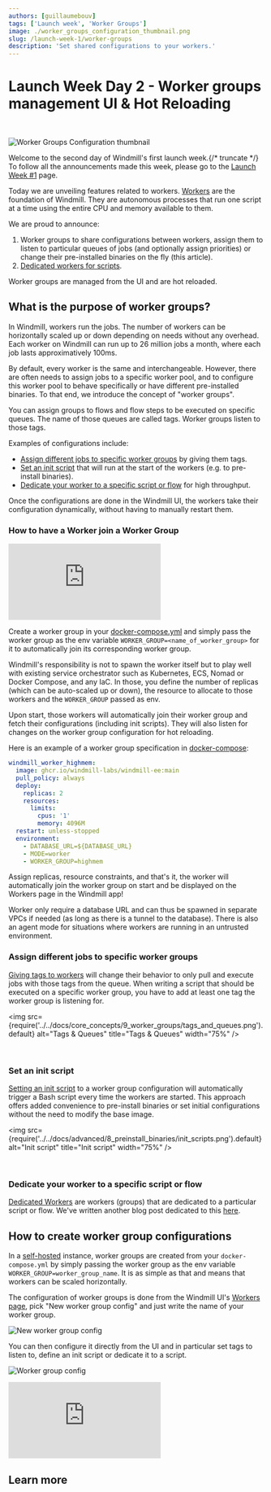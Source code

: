 ```yaml
---
authors: [guillaumebouv]
tags: ['Launch week', 'Worker Groups']
image: ./worker_groups_configuration_thumbnail.png
slug: /launch-week-1/worker-groups
description: 'Set shared configurations to your workers.'
---
```



# Launch Week Day 2 - Worker groups management UI & Hot Reloading

<br />

![Worker Groups Configuration thumbnail](./worker_groups_configuration_thumbnail.png 'Worker Groups Configuration thumbnail')

Welcome to the second day of Windmill's first launch week.{/* truncate */} To follow all the announcements made this week, please go to the [Launch Week #1](https://www.windmill.dev/blog/launch-week-1) page.

Today we are unveiling features related to workers.
[Workers](/docs/core_concepts/worker_groups) are the foundation of Windmill. They are autonomous processes that run one script at a time using the entire CPU and memory available to them.

We are proud to announce:

1. Worker groups to share configurations between workers, assign them to listen to particular queues of jobs (and optionally assign priorities) or change their pre-installed binaries on the fly (this article).
2. [Dedicated workers for scripts](../2023-11-21-dedicated-workers/index.mdx).

Worker groups are managed from the UI and are hot reloaded.

## What is the purpose of worker groups?

In Windmill, workers run the jobs. The number of workers can be horizontally scaled up or down depending on needs without any overhead.
Each worker on Windmill can run up to 26 million jobs a month, where each job lasts approximatively 100ms.

By default, every worker is the same and interchangeable.
However, there are often needs to assign jobs to a specific worker pool, and to configure this worker pool to behave specifically or have different pre-installed binaries.
To that end, we introduce the concept of "worker groups".

You can assign groups to flows and flow steps to be executed on specific queues. The name of those queues are called tags. Worker groups listen to those tags.

Examples of configurations include:

- [Assign different jobs to specific worker groups](#assign-different-jobs-to-specific-worker-groups) by giving them tags.
- [Set an init script](#set-an-init-script) that will run at the start of the workers (e.g. to pre-install binaries).
- [Dedicate your worker to a specific script or flow](#dedicate-your-worker-to-a-specific-script-or-flow) for high throughput.

Once the configurations are done in the Windmill UI, the workers take their configuration dynamically, without having to manually restart them.

### How to have a Worker join a Worker Group

<iframe
	style={{ aspectRatio: '16/9' }}
	src="https://www.youtube.com/embed/LbjgWKFQWJc"
	title="YouTube video player"
	frameBorder="0"
	allow="accelerometer; autoplay; clipboard-write; encrypted-media; gyroscope; picture-in-picture; web-share"
	allowFullScreen
	className="border-2 rounded-lg object-cover w-full dark:border-gray-800"
></iframe>

<br />

Create a worker group in your [docker-compose.yml](https://github.com/windmill-labs/windmill/blob/main/docker-compose.yml) and simply pass the worker group as the env variable `WORKER_GROUP=<name_of_worker_group>` for it to automatically join its corresponding worker group.

Windmill's responsibility is not to spawn the worker itself but to play well with existing service orchestrator such as Kubernetes, ECS, Nomad or Docker Compose, and any IaC. In those, you define the number of replicas (which can be auto-scaled up or down), the resource to allocate to those workers and the `WORKER_GROUP` passed as env.

Upon start, those workers will automatically join their worker group and fetch their configurations (including init scripts). They will also listen for changes on the worker group configuration for hot reloading.

Here is an example of a worker group specification in [docker-compose](https://github.com/windmill-labs/windmill/blob/main/docker-compose.yml):

```yaml
windmill_worker_highmem:
  image: ghcr.io/windmill-labs/windmill-ee:main
  pull_policy: always
  deploy:
    replicas: 2
    resources:
      limits:
        cpus: '1'
        memory: 4096M
  restart: unless-stopped
  environment:
    - DATABASE_URL=${DATABASE_URL}
    - MODE=worker
    - WORKER_GROUP=highmem
```

Assign replicas, resource constraints, and that's it, the worker will automatically join the worker group on start and be displayed on the Workers page in the Windmill app!

Worker only require a database URL and can thus be spawned in separate VPCs if needed (as long as there is a tunnel to the database). There is also an agent mode for situations where workers are running in an untrusted environment.

### Assign different jobs to specific worker groups

[Giving tags to workers](/docs/core_concepts/worker_groups#how-to-assign-worker-tags-to-a-worker-group) will change their behavior to only pull and execute jobs with those tags from the queue.
When writing a script that should be executed on a specific worker group, you have to add at least one tag the worker group is listening for.

<img
	src={require('../../docs/core_concepts/9_worker_groups/tags_and_queues.png').default}
	alt="Tags & Queues"
	title="Tags & Queues"
	width="75%"
/>

<br />

<div className="grid grid-cols-2 gap-6 mb-4">
	<DocCard
		title="Worker groups and tags"
		description="Worker Groups allow users to run scripts and flows on different machines with varying specifications."
		href="/docs/core_concepts/worker_groups"
	/>
</div>

### Set an init script

[Setting an init script](/docs/advanced/preinstall_binaries#init-scripts) to a worker group configuration will automatically trigger a Bash script every time the workers are started.
This approach offers added convenience to pre-install binaries or set initial configurations without the need to modify the base image.

<img
	src={require('../../docs/advanced/8_preinstall_binaries/init_scripts.png').default}
	alt="Init script"
	title="Init script"
	width="75%"
/>

<br />

<div className="grid grid-cols-2 gap-6 mb-4">
	<DocCard
		title="Init scripts"
		description="Init scripts are executed at the beginning when the worker starts."
		href="/docs/advanced/preinstall_binaries#init-scripts"
	/>
</div>

### Dedicate your worker to a specific script or flow

[Dedicated Workers](/docs/core_concepts/dedicated_workers) are workers (groups) that are dedicated to a particular script or flow.
We've written another blog post dedicated to this [here](https://www.windmill.dev/blog/launch-week-dedicated-workers).

## How to create worker group configurations

In a [self-hosted](/docs/advanced/self_host) instance, worker groups are created from your `docker-compose.yml` by simply passing the worker group as the env variable `WORKER_GROUP=worker_group_name`.
It is as simple as that and means that workers can be scaled horizontally.

The configuration of worker groups is done from the Windmill UI's [Workers page](/docs/core_concepts/worker_groups), pick "New worker group config" and just write the name of your worker group.

![New worker group config](../../static/images/new_worker_group_config.png 'New worker group config')

You can then configure it directly from the UI and in particular set tags to listen to, define an init script or dedicate it to a script.

![Worker group config](../../static/images/worker_group_config.png 'Worker group config')

<iframe
	style={{ aspectRatio: '16/9' }}
	src="https://www.youtube.com/embed/LbjgWKFQWJc"
	title="YouTube video player"
	frameBorder="0"
	allow="accelerometer; autoplay; clipboard-write; encrypted-media; gyroscope; picture-in-picture; web-share"
	allowFullScreen
	className="border-2 rounded-lg object-cover w-full dark:border-gray-800"
></iframe>

## Learn more

<div className="grid grid-cols-2 gap-6 mb-4">
	<DocCard
		title="Workers and worker groups"
		description="Worker Groups allow users to run scripts and flows on different machines with varying specifications."
		href="/docs/core_concepts/worker_groups"
	/>
	<DocCard
		title="Worker groups management UI"
		description="On Enterpris Edition, worker groups can be managed through Windmill UI."
		href="/docs/misc/worker_group_management_ui"
	/>
	<DocCard
		title="Init scripts"
		description="Init scripts are executed at the beginning when the worker starts."
		href="/docs/advanced/preinstall_binaries#init-scripts"
	/>
</div>
